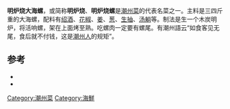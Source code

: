'''明炉烧大海螺'''，或简称'''明炉烧'''、'''明炉烧螺'''是[[潮州菜|潮州菜]]的代表名菜之一。主料是三四斤重的大海螺，配料有[[绍酒|绍酒]]、[[花椒|花椒]]、[[姜|姜]]、[[葱|葱]]、[[生抽|生抽]]、[[汤躺|汤躺]]等。制法是生一个木炭明炉，将活响螺，架在上面烤至熟。吃螺肉一定要有螺尾。有潮州語云“如食客见无尾，食后就不付钱，这是[[潮州人|潮州人]]的规矩”。

==参考==

* {{cite book |title=潮州菜谱：增订本 |publisher=广东科技出版社 |author=朱彪初 |date=1994-10-02 |isbn=7535913741}}
* {{cite book |title=潮菜天下：潮州菜系的文化与历史 |publisher=山东画报出版社 |author=张新民 |date=2006-11-01 |isbn=9787807134138 }}

{{食品小作品}}

[[Category:潮州菜|Category:潮州菜]]
[[Category:海鮮|Category:海鮮]]
